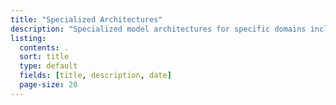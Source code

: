 ```yaml
---
title: "Specialized Architectures"
description: "Specialized model architectures for specific domains including RAG, code generation, and domain-specific applications"
listing:
  contents: .
  sort: title
  type: default
  fields: [title, description, date]
  page-size: 20
---
```

